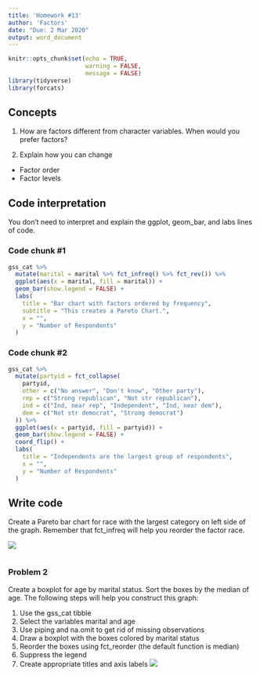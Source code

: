 ```yaml
---
title: 'Homework #13'
author: 'Factors'
date: "Due: 2 Mar 2020"
output: word_document
---
```


```r
knitr::opts_chunk$set(echo = TRUE,
                      warning = FALSE,
                      message = FALSE)
library(tidyverse)
library(forcats)
```

## Concepts  

1.  How are factors different from character variables. When would you prefer factors?

2.  Explain how you can change

*  Factor order
*  Factor levels
    
## Code interpretation 

You don't need to interpret and explain the ggplot, geom_bar, and labs lines of code.  

### Code chunk #1  

```r
gss_cat %>%
  mutate(marital = marital %>% fct_infreq() %>% fct_rev()) %>%
  ggplot(aes(x = marital, fill = marital)) +
  geom_bar(show.legend = FALSE) +
  labs(
    title = "Bar chart with factors ordered by frequency",
    subtitle = "This creates a Pareto Chart.",
    x = "",
    y = "Number of Respondents"
  )
```  

### Code chunk #2

```r
gss_cat %>%
  mutate(partyid = fct_collapse(
    partyid,
    other = c("No answer", "Don't know", "Other party"),
    rep = c("Strong republican", "Not str republican"),
    ind = c("Ind, near rep", "Independent", "Ind, near dem"),
    dem = c("Not str democrat", "Strong democrat")
  )) %>%
  ggplot(aes(x = partyid, fill = partyid)) +
  geom_bar(show.legend = FALSE) +
  coord_flip() +
  labs(
    title = "Independents are the largest group of respondents",
    x = "",
    y = "Number of Respondents"
  )
```

## Write code

Create a Pareto bar chart for race with the largest category on left side of the graph. Remember that fct_infreq will help you reorder the factor race.

![](http://govfinance.byu.edu/govfinance/classes/dataScience/homework/graphs/HW13Graph1.png)

```r

```  

### Problem 2

Create a boxplot for age by marital status. Sort the boxes by the median of age. The following steps will help you construct this graph:

1.  Use the gss_cat tibble
2.  Select the variables marital and age
3.  Use piping and na.omit to get rid of missing observations
4.  Draw a boxplot with the boxes colored by marital status
5.  Reorder the boxes using fct_reorder (the default function is median)
6.  Suppress the legend
7.  Create appropriate titles and axis labels
![](http://govfinance.byu.edu/govfinance/classes/dataScience/homework/graphs/HW13Graph2.png)

```r

```  
